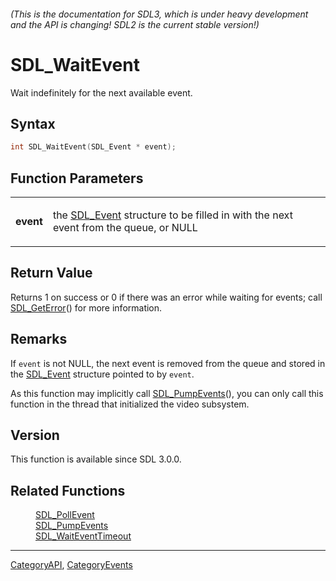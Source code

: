 ====== (This is the documentation for SDL3, which is under heavy development and the API is changing! SDL2 is the current stable version!) ======
= SDL_WaitEvent =

Wait indefinitely for the next available event.

== Syntax ==

<syntaxhighlight lang='c'>
int SDL_WaitEvent(SDL_Event * event);
</syntaxhighlight>

== Function Parameters ==

{|
|'''event'''
|the [[SDL_Event]] structure to be filled in with the next event from the queue, or NULL
|}

== Return Value ==

Returns 1 on success or 0 if there was an error while waiting for events;
call [[SDL_GetError]]() for more information.

== Remarks ==

If <code>event</code> is not NULL, the next event is removed from the queue
and stored in the [[SDL_Event]] structure pointed to by <code>event</code>.

As this function may implicitly call [[SDL_PumpEvents]](), you can only
call this function in the thread that initialized the video subsystem.

== Version ==

This function is available since SDL 3.0.0.

== Related Functions ==

:[[SDL_PollEvent]]
:[[SDL_PumpEvents]]
:[[SDL_WaitEventTimeout]]

----
[[CategoryAPI]], [[CategoryEvents]]


